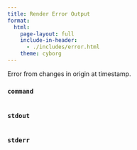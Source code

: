 ```yaml
---
title: Render Error Output
format:
  html:
    page-layout: full
    include-in-header:
      - ./includes/error.html
    theme: cyborg
---
```


Error from changes in <span id=origin>origin</span> at <span id="timestamp">timestamp<span>.

### `command`

```.terminal

```

### `stdout`

```.terminal

```

### `stderr`

```.terminal

```

```{=html}
<script type="module">
  hydrateError()
</script>
```
